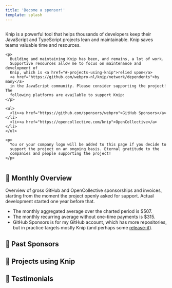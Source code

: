 ```yaml
---
title: 'Become a sponsor!'
template: splash
---
```



<article class="sponsors-body">
  <div class="column">
    <p>
      Knip is a powerful tool that helps thousands of developers keep their
      JavaScript and TypeScript projects lean and maintainable. Knip saves
      teams valuable time and resources.
    </p>

    <p>
      Building and maintaining Knip has been, and remains, a lot of work.
      Supportive resources allow me to focus on maintenance and development of
      Knip, which is <a href="#-projects-using-knip">relied upon</a>
      <a href="https://github.com/webpro-nl/knip/network/dependents">by many</a>
      in the JavaScript community. Please consider supporting the project! The
      following platforms are available to support Knip:
    </p>

    <ul>
      <li><a href="https://github.com/sponsors/webpro">GitHub Sponsors</a></li>
      <li><a href="https://opencollective.com/knip">OpenCollective</a></li>
    </ul>

    <p>
      You or your company logo will be added to this page if you decide to
      support the project on an ongoing basis. Eternal gratitude to the
      companies and people supporting the project!
    </p>

  </div>

  <div class="column">
    <SponsorsComponent showAll={true} />
  </div>
</article>

## 🧡 Monthly Overview

Overview of gross GitHub and OpenCollective sponsorships and invoices, starting
from the moment the project openly asked for support. Actual development started
one year before that.

<SponsorsChart />

- The monthly aggregated average over the charted period is $507.
- The monthly recurring average without one-time payments is $315.
- GitHub Sponsors is for my GitHub account, which has more repositories, but in
  practice targets mostly Knip (and perhaps some [release-it][1]).

## 🧡 Past Sponsors

<div class="sponsors">
  <SponsorsPast />
</div>

## 🧡 Projects using Knip

<section class="columns min300">
  <Projects />
</section>

## 🧡 Testimonials

<Posts />

[1]: https://github.com/release-it/release-it
